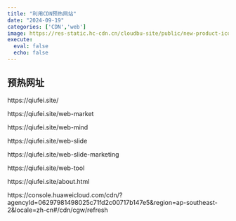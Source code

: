 ```yaml
---
title: "利用CDN预热网站"
date: "2024-09-19"
categories: ['CDN','web']
image: https://res-static.hc-cdn.cn/cloudbu-site/public/new-product-icon/ContentDeliveryEdgeComputing/CDN.png
execute:
  eval: false
  echo: false
---
```


## 预热网址
<!-- CDN预热刷新时，首页地址最后必须加上 `/`，否则会报错。 -->
https://qiufei.site/

https://qiufei.site/web-market

https://qiufei.site/web-mind

https://qiufei.site/web-slide

https://qiufei.site/web-slide-marketing

https://qiufei.site/web-tool

https://qiufei.site/about.html


https://console.huaweicloud.com/cdn/?agencyId=06297981498025c71fd2c00717b147e5&region=ap-southeast-2&locale=zh-cn#/cdn/cgw/refresh